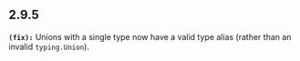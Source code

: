 ## 2.9.5
**`(fix):`** Unions with a single type now have a valid type alias (rather than an invalid `typing.Union`).


